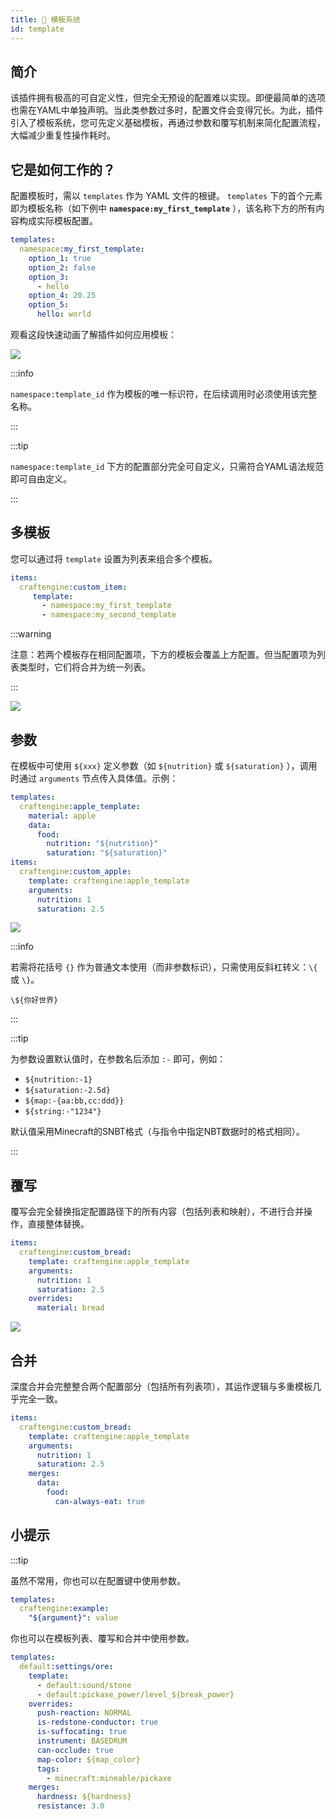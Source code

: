 ```yaml
---
title: 📄 模板系统
id: template
---
```


## 简介

该插件拥有极高的可自定义性，但完全无预设的配置难以实现。即便最简单的选项也需在YAML中单独声明。当此类参数过多时，配置文件会变得冗长。为此，插件引入了模板系统，您可先定义基础模板，再通过参数和覆写机制来简化配置流程，大幅减少重复性操作耗时。

## 它是如何工作的？

配置模板时，需以 `templates` 作为 YAML 文件的根键。 `templates` 下的首个元素即为模板名称（如下例中 **`namespace:my_first_template`** ），该名称下方的所有内容构成实际模板配置。

```yaml
templates:
  namespace:my_first_template:
    option_1: true
    option_2: false
    option_3: 
      - hello
    option_4: 20.25
    option_5:
      hello: world
```

观看这段快速动画了解插件如何应用模板：

![](/img/i18n/zh-Hans/template_1.webp)

:::info

`namespace:template_id` 作为模板的唯一标识符，在后续调用时必须使用该完整名称。

:::

:::tip

`namespace:template_id` 下方的配置部分完全可自定义，只需符合YAML语法规范即可自由定义。

:::

## 多模板

您可以通过将 `template` 设置为列表来组合多个模板。

```yaml
items:
  craftengine:custom_item:
     template:
       - namespace:my_first_template
       - namespace:my_second_template

```

:::warning

注意：若两个模板存在相同配置项，下方的模板会覆盖上方配置。但当配置项为列表类型时，它们将合并为统一列表。

:::

![](/img/i18n/zh-Hans/template_2.webp)

## 参数

在模板中可使用 `${xxx}` 定义参数（如 `${nutrition}` 或 `${saturation}` ），调用时通过 `arguments` 节点传入具体值。示例：

```yaml
templates:
  craftengine:apple_template:
    material: apple
    data:
      food:
        nutrition: "${nutrition}"
        saturation: "${saturation}"
items:
  craftengine:custom_apple:
    template: craftengine:apple_template
    arguments:
      nutrition: 1
      saturation: 2.5
```

![](/img/i18n/zh-Hans/template_3.webp)

:::info

若需将花括号 `{}` 作为普通文本使用（而非参数标识），只需使用反斜杠转义：`\{` 或 `\}`。

`\${你好世界}`

:::

:::tip

为参数设置默认值时，在参数名后添加 `:-` 即可，例如：

- `${nutrition:-1}`
- `${saturation:-2.5d}`
- `${map:-{aa:bb,cc:ddd}}`
- `${string:-"1234"}`

默认值采用Minecraft的SNBT格式（与指令中指定NBT数据时的格式相同）。

:::

## 覆写

覆写会完全替换指定配置路径下的所有内容（包括列表和映射），不进行合并操作，直接整体替换。

```yaml
items:
  craftengine:custom_bread:
    template: craftengine:apple_template
    arguments:
      nutrition: 1
      saturation: 2.5
    overrides:
      material: bread
```

![](/img/i18n/zh-Hans/template_4.webp)

## 合并

深度合并会完整整合两个配置部分（包括所有列表项），其运作逻辑与多重模板几乎完全一致。

```yaml
items:
  craftengine:custom_bread:
    template: craftengine:apple_template
    arguments:
      nutrition: 1
      saturation: 2.5
    merges:
      data:
        food:
          can-always-eat: true
```

## 小提示

:::tip

虽然不常用，你也可以在配置键中使用参数。

```yaml
templates:
  craftengine:example:
    "${argument}": value
```

你也可以在模板列表、覆写和合并中使用参数。

```yaml
templates:
  default:settings/ore:
    template:
      - default:sound/stone
      - default:pickaxe_power/level_${break_power}
    overrides:
      push-reaction: NORMAL
      is-redstone-conductor: true
      is-suffocating: true
      instrument: BASEDRUM
      can-occlude: true
      map-color: ${map_color}
      tags:
        - minecraft:mineable/pickaxe
    merges:
      hardness: ${hardness}
      resistance: 3.0
```